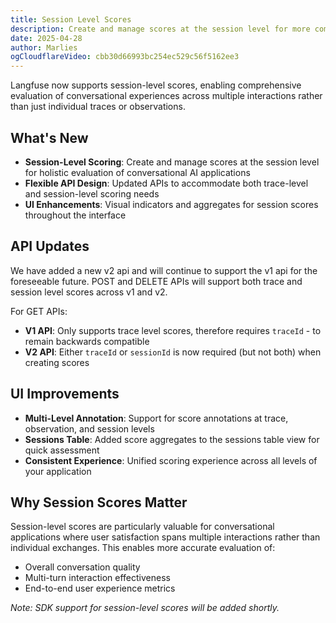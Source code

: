 ```yaml
---
title: Session Level Scores
description: Create and manage scores at the session level for more comprehensive evaluation of conversational AI applications
date: 2025-04-28
author: Marlies
ogCloudflareVideo: cbb30d66993bc254ec529c56f5162ee3
---
```



<ChangelogHeader />

Langfuse now supports session-level scores, enabling comprehensive evaluation of conversational experiences across multiple interactions rather than just individual traces or observations.

## What's New

- **Session-Level Scoring**: Create and manage scores at the session level for holistic evaluation of conversational AI applications
- **Flexible API Design**: Updated APIs to accommodate both trace-level and session-level scoring needs
- **UI Enhancements**: Visual indicators and aggregates for session scores throughout the interface

## API Updates

We have added a new v2 api and will continue to support the v1 api for the foreseeable future.
POST and DELETE APIs will support both trace and session level scores across v1 and v2.

For GET APIs:

- **V1 API**: Only supports trace level scores, therefore requires `traceId` - to remain backwards compatible
- **V2 API**: Either `traceId` or `sessionId` is now required (but not both) when creating scores


## UI Improvements

- **Multi-Level Annotation**: Support for score annotations at trace, observation, and session levels
- **Sessions Table**: Added score aggregates to the sessions table view for quick assessment
- **Consistent Experience**: Unified scoring experience across all levels of your application

## Why Session Scores Matter

Session-level scores are particularly valuable for conversational applications where user satisfaction spans multiple interactions rather than individual exchanges. This enables more accurate evaluation of:

- Overall conversation quality
- Multi-turn interaction effectiveness
- End-to-end user experience metrics

*Note: SDK support for session-level scores will be added shortly.*

